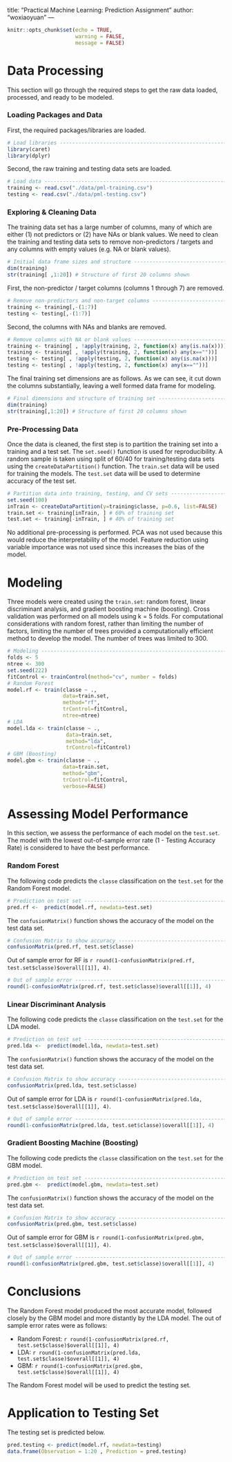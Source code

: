 title: "Practical Machine Learning: Prediction Assignment"
author: "woxiaoyuan"
---

```r
knitr::opts_chunk$set(echo = TRUE,
                      warning = FALSE,
                      message = FALSE)
```


# Data Processing

This section will go through the required steps to get the raw data loaded, processed, and ready to be modeled. 

### Loading Packages and Data

First, the required packages/libraries are loaded.

``` r
# Load libraries ---------------------------------------------------------------
library(caret)
library(dplyr)
```

Second, the raw training and testing data sets are loaded.

``` r
# Load data --------------------------------------------------------------------
training <- read.csv("./data/pml-training.csv")
testing <- read.csv("./data/pml-testing.csv")
```

### Exploring & Cleaning Data

The training data set has a large number of columns, many of which are either (1) not predictors or (2) have NAs or blank values. We need to clean the training and testing data sets to remove non-predictors / targets and any columns with empty values (e.g. NA or blank values).

``` r
# Initial data frame sizes and structure ---------------------------------------
dim(training)
str(training[ ,1:20]) # Structure of first 20 columns shown
```

First, the non-predictor / target columns (columns 1 through 7) are removed.

``` r
# Remove non-predictors and non-target columns ---------------------------------
training <- training[,-(1:7)]
testing <- testing[,-(1:7)]
```

Second, the columns with NAs and blanks are removed.

```r
# Remove columns with NA or blank values ---------------------------------------
training <- training[ , !apply(training, 2, function(x) any(is.na(x)))]
training <- training[ , !apply(training, 2, function(x) any(x==""))]
testing <- testing[ , !apply(testing, 2, function(x) any(is.na(x)))]
testing <- testing[ , !apply(testing, 2, function(x) any(x==""))]
```

The final training set dimensions are as follows. As we can see, it cut down the columns substantially, leaving a well formed data frame for modeling. 

``` r
# Final dimensions and structure of training set -------------------------------
dim(training)
str(training[,1:20]) # Structure of first 20 columns shown
```

### Pre-Processing Data

Once the data is cleaned, the first step is to partition the training set into a training and a test set. The `set.seed()` function is used for reproducibility. A random sample is taken using split of 60/40 for training/testing data sets using the `createDataPartition()` function. The `train.set` data will be used for training the models. The `test.set` data will be used to determine accuracy of the test set. 

``` r
# Partition data into training, testing, and CV sets ---------------------------
set.seed(100)
inTrain <- createDataPartition(y=training$classe, p=0.6, list=FALSE)
train.set <- training[inTrain, ] # 60% of training set
test.set <- training[-inTrain, ] # 40% of training set
```

No additional pre-processing is performed. PCA was not used because this would reduce the interpretability of the model. Feature reduction using variable importance was not used since this increases the bias of the model. 



# Modeling

Three models were created using the `train.set`: random forest, linear discriminant analysis, and gradient boosting machine (boosting). Cross validation was performed on all models using k = 5 folds. For computational considerations with random forest, rather than limiting the number of factors, limiting the number of trees provided a computationally efficient method to develop the model. The number of trees was limited to 300.  

``` r
# Modeling ---------------------------------------------------------------------
folds <- 5
ntree <- 300
set.seed(222)
fitControl <- trainControl(method="cv", number = folds)
# Random Forest
model.rf <- train(classe ~ ., 
                  data=train.set, 
                  method="rf", 
                  trControl=fitControl, 
                  ntree=ntree)
# LDA
model.lda <- train(classe ~ ., 
                   data=train.set, 
                   method="lda", 
                   trControl=fitControl)
# GBM (Boosting)
model.gbm <- train(classe ~ ., 
                  data=train.set, 
                  method="gbm", 
                  trControl=fitControl,
                  verbose=FALSE)
```



# Assessing Model Performance

In this section, we assess the performance of each model on the `test.set`. The model with the lowest out-of-sample error rate (1 - Testing Accuracy Rate) is considered to have the best performance. 

### Random Forest

The following code predicts the `classe` classification on the `test.set` for the Random Forest model.

``` r
# Prediction on test set -------------------------------------------------------
pred.rf <-  predict(model.rf, newdata=test.set)
```

The `confusionMatrix()` function shows the accuracy of the model on the test data set.

``` r
# Confusion Matrix to show accuracy --------------------------------------------
confusionMatrix(pred.rf, test.set$classe)
```

Out of sample error for RF is `r round(1-confusionMatrix(pred.rf, test.set$classe)$overall[[1]], 4)`.

``` r
# Out of sample error ----------------------------------------------------------
round(1-confusionMatrix(pred.rf, test.set$classe)$overall[[1]], 4)
```



### Linear Discriminant Analysis

The following code predicts the `classe` classification on the `test.set` for the LDA model.

``` r
# Prediction on test set -------------------------------------------------------
pred.lda <-  predict(model.lda, newdata=test.set)
```

The `confusionMatrix()` function shows the accuracy of the model on the test data set.

``` r
# Confusion Matrix to show accuracy --------------------------------------------
confusionMatrix(pred.lda, test.set$classe)
```

Out of sample error for LDA is `r round(1-confusionMatrix(pred.lda, test.set$classe)$overall[[1]], 4)`.

``` r
# Out of sample error ----------------------------------------------------------
round(1-confusionMatrix(pred.lda, test.set$classe)$overall[[1]], 4)
```


### Gradient Boosting Machine (Boosting)


The following code predicts the `classe` classification on the `test.set` for the GBM model.

``` r
# Prediction on test set -------------------------------------------------------
pred.gbm <-  predict(model.gbm, newdata=test.set)
```

The `confusionMatrix()` function shows the accuracy of the model on the test data set.

``` r
# Confusion Matrix to show accuracy --------------------------------------------
confusionMatrix(pred.gbm, test.set$classe)
```

Out of sample error for GBM is `r round(1-confusionMatrix(pred.gbm, test.set$classe)$overall[[1]], 4)`.

``` r
# Out of sample error ----------------------------------------------------------
round(1-confusionMatrix(pred.gbm, test.set$classe)$overall[[1]], 4)
```


# Conclusions

The Random Forest model produced the most accurate model, followed closely by the GBM model and more distantly by the LDA model. The out of sample error rates were as follows:

* Random Forest: `r round(1-confusionMatrix(pred.rf, test.set$classe)$overall[[1]], 4)`
* LDA: `r round(1-confusionMatrix(pred.lda, test.set$classe)$overall[[1]], 4)`
* GBM: `r round(1-confusionMatrix(pred.gbm, test.set$classe)$overall[[1]], 4)`

The Random Forest model will be used to predict the testing set.

# Application to Testing Set

The testing set is predicted below. 

``` r
pred.testing <- predict(model.rf, newdata=testing)
data.frame(Observation = 1:20 , Prediction = pred.testing)
```

